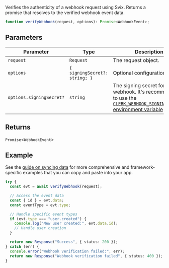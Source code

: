 Verifies the authenticity of a webhook request using Svix. Returns a promise that resolves to the verified webhook event data.

```ts
function verifyWebhook(request, options): Promise<WebhookEvent>;
```

## Parameters

| Parameter                | Type                                       | Description                                                                                                                                                                            |
| ------------------------ | ------------------------------------------ | -------------------------------------------------------------------------------------------------------------------------------------------------------------------------------------- |
| `request`                | `Request`                                  | The request object.                                                                                                                                                                    |
| `options`                | <code>\{ signingSecret?: string; \}</code> | Optional configuration object.                                                                                                                                                         |
| `options.signingSecret?` | `string`                                   | The signing secret for the webhook. It's recommended to use the [`CLERK_WEBHOOK_SIGNING_SECRET` environment variable](/docs/deployments/clerk-environment-variables#webhooks) instead. |

## Returns

`Promise`\<`WebhookEvent`\>

## Example

See the [guide on syncing data](/docs/webhooks/sync-data) for more comprehensive and framework-specific examples that you can copy and paste into your app.

```ts
try {
  const evt = await verifyWebhook(request);

  // Access the event data
  const { id } = evt.data;
  const eventType = evt.type;

  // Handle specific event types
  if (evt.type === "user.created") {
    console.log("New user created:", evt.data.id);
    // Handle user creation
  }

  return new Response("Success", { status: 200 });
} catch (err) {
  console.error("Webhook verification failed:", err);
  return new Response("Webhook verification failed", { status: 400 });
}
```
